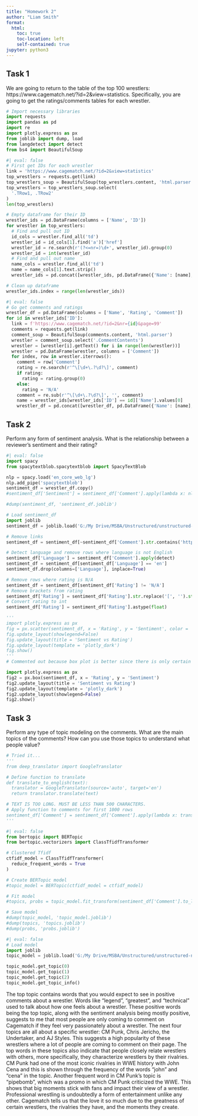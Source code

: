 ```yaml
---
title: "Homework 2"
author: "Liam Smith"
format:
  html:
    toc: true
    toc-location: left
    self-contained: true
jupyter: python3
---
```


## Task 1

We are going to return to the table of the top 100 wrestlers: https://www.cagematch.net/?id=2&view=statistics. Specifically, you are going to get the ratings/comments tables for each wrestler.
```python
# Import necessary libraries
import requests
import pandas as pd
import re
import plotly.express as px
from joblib import dump, load
from langdetect import detect
from bs4 import BeautifulSoup
```

```python
#| eval: false
# First get IDs for each wrestler
link = 'https://www.cagematch.net/?id=2&view=statistics'
top_wrestlers = requests.get(link)
top_wrestlers_soup = BeautifulSoup(top_wrestlers.content, 'html.parser')
top_wrestlers = top_wrestlers_soup.select(
  '.TRow1, .TRow2'
)
len(top_wrestlers)

# Empty dataframe for their ID
wrestler_ids = pd.DataFrame(columns = ['Name', 'ID'])
for wrestler in top_wrestlers:
  # Find and pull out ID
  id_cols = wrestler.find_all('td')
  wrestler_id = id_cols[1].find('a')['href']
  wrestler_id = re.search(r'(?<=nr=)\d+', wrestler_id).group(0)
  wrestler_id = int(wrestler_id)
  # Find and pull out name
  name_cols = wrestler.find_all('td')
  name = name_cols[1].text.strip()
  wrestler_ids = pd.concat([wrestler_ids, pd.DataFrame({'Name': [name], 'ID': [wrestler_id]})])

# Clean up dataframe
wrestler_ids.index = range(len(wrestler_ids))
```

```python
#| eval: false
# Go get comments and ratings
wrestler_df = pd.DataFrame(columns = ['Name', 'Rating', 'Comment'])
for id in wrestler_ids['ID']:
  link = f'https://www.cagematch.net/?id=2&nr={id}&page=99'
  comments = requests.get(link)
  comment_soup = BeautifulSoup(comments.content, 'html.parser')
  wrestler = comment_soup.select('.CommentContents')
  wrestler = [wrestler[i].getText() for i in range(len(wrestler))]
  wrestler = pd.DataFrame(wrestler, columns = ['Comment'])
  for index, row in wrestler.iterrows():
    comment = row['Comment']
    rating = re.search(r'^\[\d+\.?\d?\]', comment)
    if rating:
      rating = rating.group(0)
    else:
      rating = 'N/A'
    comment = re.sub(r'^\[\d+\.?\d?\]', '', comment)
    name = wrestler_ids[wrestler_ids['ID'] == id]['Name'].values[0]
    wrestler_df = pd.concat([wrestler_df, pd.DataFrame({'Name': [name], 'Rating': [rating], 'Comment': [comment]})], ignore_index=True)

```

## Task 2

Perform any form of sentiment analysis. What is the relationship between a reviewer's sentiment and their rating?
```python
#| eval: false
import spacy
from spacytextblob.spacytextblob import SpacyTextBlob

nlp = spacy.load('en_core_web_lg')
nlp.add_pipe('spacytextblob')
sentiment_df = wrestler_df.copy()
#sentiment_df['Sentiment'] = sentiment_df['Comment'].apply(lambda x: nlp(x)._.blob.polarity)

#dump(sentiment_df, 'sentiment_df.joblib')
```

```python
# Load sentiment_df
import joblib
sentiment_df = joblib.load('G:/My Drive/MSBA/Unstructured/unstructured-notes/hw2/sentiment_df.joblib')

# Remove links
sentiment_df = sentiment_df[~sentiment_df['Comment'].str.contains('http')]

# Detect language and remove rows where language is not English
sentiment_df['Language'] = sentiment_df['Comment'].apply(detect)
sentiment_df = sentiment_df[sentiment_df['Language'] == 'en']
sentiment_df.drop(columns=['Language'], inplace=True)

# Remove rows where rating is N/A
sentiment_df = sentiment_df[sentiment_df['Rating'] != 'N/A']
# Remove brackets from rating
sentiment_df['Rating'] = sentiment_df['Rating'].str.replace('[', '').str.replace(']', '')
# Convert rating to int
sentiment_df['Rating'] = sentiment_df['Rating'].astype(float)
```

```python
'''
import plotly.express as px
fig = px.scatter(sentiment_df, x = 'Rating', y = 'Sentiment', color = 'Name')
fig.update_layout(showlegend=False)
fig.update_layout(title = 'Sentiment vs Rating')
fig.update_layout(template = 'plotly_dark')
fig.show()
'''
# Commented out because box plot is better since there is only certain values of Rating
```

```python
import plotly.express as px
fig2 = px.box(sentiment_df, x = 'Rating', y = 'Sentiment')
fig2.update_layout(title = 'Sentiment vs Rating')
fig2.update_layout(template = 'plotly_dark')
fig2.update_layout(showlegend=False)
fig2.show()
```

## Task 3

Perform any type of topic modeling on the comments. What are the main topics of the comments? How can you use those topics to understand what people value?
```python
# Tried it...
'''
from deep_translator import GoogleTranslator

# Define function to translate
def translate_to_english(text):
  translator = GoogleTranslator(source='auto', target='en')
  return translator.translate(text)

# TEXT IS TOO LONG. MUST BE LESS THAN 500 CHARACTERS.
# Apply function to comments for first 1000 rows
sentiment_df['Comment'] = sentiment_df['Comment'].apply(lambda x: translate_to_english(x))
'''
```

```python
#| eval: false
from bertopic import BERTopic
from bertopic.vectorizers import ClassTfidfTransformer

# Clustered Tfidf
ctfidf_model = ClassTfidfTransformer(
  reduce_frequent_words = True
)

# Create BERTopic model
#topic_model = BERTopic(ctfidf_model = ctfidf_model)

# Fit model
#topics, probs = topic_model.fit_transform(sentiment_df['Comment'].to_list())

# Save model
#dump(topic_model, 'topic_model.joblib')
#dump(topics, 'topics.joblib')
#dump(probs, 'probs.joblib')
```

```python
#| eval: false
# Load model
import joblib
topic_model = joblib.load('G:/My Drive/MSBA/Unstructured/unstructured-notes/hw2/topic_model.joblib')

topic_model.get_topic(0)
topic_model.get_topic(1)
topic_model.get_topic(2)
topic_model.get_topic_info()
```

The top topic contains words that you would expect to see in positive comments about a wrestler. Words like "legend", "greatest", and "technical" used to talk about how one feels about a wrestler. These positive words being the top topic, along with the sentiment analysis being mostly positive, suggests to me that most people are only coming to comment on Cagematch if they feel very passionately about a wrestler. The next four topics are all about a specific wrestler: CM Punk, Chris Jericho, the Undertaker, and AJ Styles. This suggests a high popularity of these wrestlers where a lot of people are coming to comment on their page. The top words in these topics also indicate that people closely relate wrestlers with others, more specifically, they characterize wrestlers by their rivalries. CM Punk had one of the most iconic rivalries in WWE history with John Cena and this is shown through the frequency of the words "john" and "cena" in the topic. Another frequent word in CM Punk's topic is "pipebomb", which was a promo in which CM Punk criticized the WWE. This shows that big moments stick with fans and impact their view of a wrestler. Professional wrestling is undoubtedly a form of entertainment unlike any other. Cagematch tells us that the love it so much due to the greatness of certain wrestlers, the rivalries they have, and the moments they create.